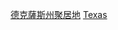 {{Commons category|Unincorporated communities in Texas}}

[[Category:德克薩斯州聚居地|]]
[[Category:美國各州非建制地區|Texas]]
